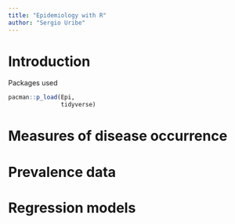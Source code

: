```yaml
---
title: "Epidemiology with R"
author: "Sergio Uribe"
---
```


# Introduction

Packages used

```r
pacman::p_load(Epi, 
               tidyverse)
```

# Measures of disease occurrence

# Prevalence data

# Regression models
